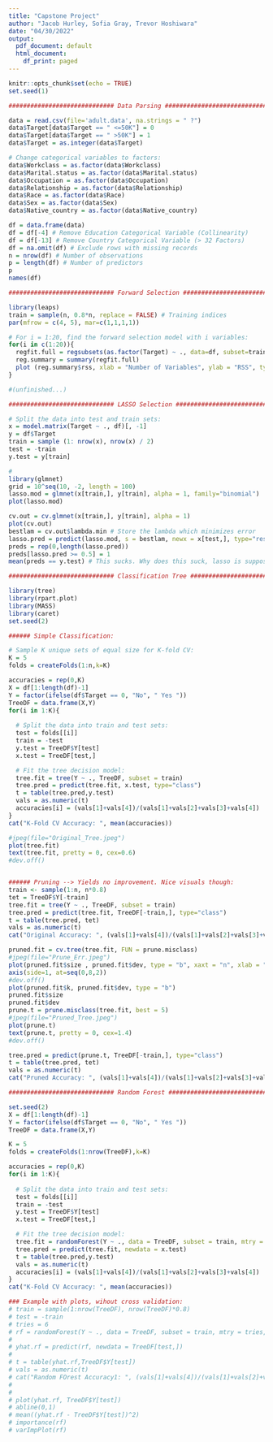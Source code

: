 ---
title: "Capstone Project"
author: "Jacob Hurley, Sofia Gray, Trevor Hoshiwara"
date: "04/30/2022"
output:
  pdf_document: default
  html_document:
    df_print: paged
---

```{r setup, include=FALSE}
knitr::opts_chunk$set(echo = TRUE)
set.seed(1)
```

```{r}
############################# Data Parsing #############################

data = read.csv(file='adult.data', na.strings = " ?")
data$Target[data$Target == " <=50K"] = 0
data$Target[data$Target == " >50K"] = 1
data$Target = as.integer(data$Target)

# Change categorical variables to factors:
data$Workclass = as.factor(data$Workclass)
data$Marital.status = as.factor(data$Marital.status)
data$Occupation = as.factor(data$Occupation)
data$Relationship = as.factor(data$Relationship)
data$Race = as.factor(data$Race)
data$Sex = as.factor(data$Sex)
data$Native_country = as.factor(data$Native_country)

df = data.frame(data)
df = df[-4] # Remove Education Categorical Variable (Collinearity)
df = df[-13] # Remove Country Categorical Variable (> 32 Factors)
df = na.omit(df) # Exclude rows with missing records
n = nrow(df) # Number of observations
p = length(df) # Number of predictors
p
names(df)
```

```{r}
############################# Forward Selection #############################

library(leaps)
train = sample(n, 0.8*n, replace = FALSE) # Training indices
par(mfrow = c(4, 5), mar=c(1,1,1,1))

# For i = 1:20, find the forward selection model with i variables:
for(i in c(1:20)){
  regfit.full = regsubsets(as.factor(Target) ~ ., data=df, subset=train, nvmax=i, method = "forward")
  reg.summary = summary(regfit.full)
  plot (reg.summary$rss, xlab = "Number of Variables", ylab = "RSS", type = "l")
}

#(unfinished...)

```

```{r}
############################# LASSO Selection #############################

# Split the data into test and train sets:
x = model.matrix(Target ~ ., df)[, -1]
y = df$Target
train = sample (1: nrow(x), nrow(x) / 2)
test = -train
y.test = y[train]

# 
library(glmnet)
grid = 10^seq(10, -2, length = 100)
lasso.mod = glmnet(x[train,], y[train], alpha = 1, family="binomial")
plot(lasso.mod)

cv.out = cv.glmnet(x[train,], y[train], alpha = 1)
plot(cv.out)
bestlam = cv.out$lambda.min # Store the lambda which minimizes error
lasso.pred = predict(lasso.mod, s = bestlam, newx = x[test,], type="response")
preds = rep(0,length(lasso.pred))
preds[lasso.pred >= 0.5] = 1
mean(preds == y.test) # This sucks. Why does this suck, lasso is supposed to be awesome
```

```{r}
############################# Classification Tree #############################

library(tree)
library(rpart.plot)
library(MASS)
library(caret)
set.seed(2)

###### Simple Classification:

# Sample K unique sets of equal size for K-fold CV:
K = 5
folds = createFolds(1:n,k=K)

accuracies = rep(0,K)
X = df[1:length(df)-1]
Y = factor(ifelse(df$Target == 0, "No", " Yes "))
TreeDF = data.frame(X,Y)
for(i in 1:K){
  
  # Split the data into train and test sets:
  test = folds[[i]]
  train = -test
  y.test = TreeDF$Y[test]
  x.test = TreeDF[test,]

  # Fit the tree decision model:
  tree.fit = tree(Y ~ ., TreeDF, subset = train)
  tree.pred = predict(tree.fit, x.test, type="class")
  t = table(tree.pred,y.test)
  vals = as.numeric(t)
  accuracies[i] = (vals[1]+vals[4])/(vals[1]+vals[2]+vals[3]+vals[4])
}
cat("K-Fold CV Accuracy: ", mean(accuracies))

#jpeg(file="Original_Tree.jpeg")
plot(tree.fit)
text(tree.fit, pretty = 0, cex=0.6)
#dev.off()


###### Pruning --> Yields no improvement. Nice visuals though:
train <- sample(1:n, n*0.8)
tet = TreeDF$Y[-train]
tree.fit = tree(Y ~ ., TreeDF, subset = train)
tree.pred = predict(tree.fit, TreeDF[-train,], type="class")
t = table(tree.pred, tet)
vals = as.numeric(t)
cat("Original Accuracy: ", (vals[1]+vals[4])/(vals[1]+vals[2]+vals[3]+vals[4]))

pruned.fit = cv.tree(tree.fit, FUN = prune.misclass)
#jpeg(file="Prune_Err.jpeg")
plot(pruned.fit$size , pruned.fit$dev, type = "b", xaxt = "n", xlab = "Number of Leaves", ylab = "CV Errors", main = "Error vs. Tree Size", col = "purple")
axis(side=1, at=seq(0,8,2))
#dev.off()
plot(pruned.fit$k, pruned.fit$dev, type = "b")
pruned.fit$size
pruned.fit$dev
prune.t = prune.misclass(tree.fit, best = 5)
#jpeg(file="Pruned_Tree.jpeg")
plot(prune.t)
text(prune.t, pretty = 0, cex=1.4)
#dev.off()

tree.pred = predict(prune.t, TreeDF[-train,], type="class")
t = table(tree.pred, tet)
vals = as.numeric(t)
cat("Pruned Accuracy: ", (vals[1]+vals[4])/(vals[1]+vals[2]+vals[3]+vals[4]))
```

```{r}
############################# Random Forest #############################

set.seed(2)
X = df[1:length(df)-1]
Y = factor(ifelse(df$Target == 0, "No", " Yes "))
TreeDF = data.frame(X,Y)

K = 5
folds = createFolds(1:nrow(TreeDF),k=K)

accuracies = rep(0,K)
for(i in 1:K){
  
  # Split the data into train and test sets:
  test = folds[[i]]
  train = -test
  y.test = TreeDF$Y[test]
  x.test = TreeDF[test,]

  # Fit the tree decision model:
  tree.fit = randomForest(Y ~ ., data = TreeDF, subset = train, mtry = 6, importance = TRUE)
  tree.pred = predict(tree.fit, newdata = x.test)
  t = table(tree.pred,y.test)
  vals = as.numeric(t)
  accuracies[i] = (vals[1]+vals[4])/(vals[1]+vals[2]+vals[3]+vals[4])
}
cat("K-Fold CV Accuracy: ", mean(accuracies))

### Example with plots, wihout cross validation:
# train = sample(1:nrow(TreeDF), nrow(TreeDF)*0.8)
# test = -train
# tries = 6
# rf = randomForest(Y ~ ., data = TreeDF, subset = train, mtry = tries, importance = TRUE)
# 
# yhat.rf = predict(rf, newdata = TreeDF[test,])
# 
# t = table(yhat.rf,TreeDF$Y[test])
# vals = as.numeric(t)
# cat("Random FOrest Accuracy1: ", (vals[1]+vals[4])/(vals[1]+vals[2]+vals[3]+vals[4]))
# 
# 
# plot(yhat.rf, TreeDF$Y[test])
# abline(0,1)
# mean((yhat.rf - TreeDF$Y[test])^2)
# importance(rf)
# varImpPlot(rf)
```




